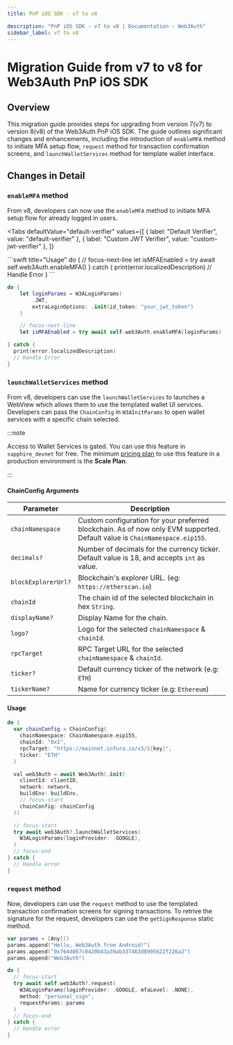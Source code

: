 ```yaml
---
title: PnP iOS SDK - v7 to v8

description: "PnP iOS SDK - v7 to v8 | Documentation - Web3Auth"
sidebar_label: v7 to v8
---
```



# Migration Guide from v7 to v8 for Web3Auth PnP iOS SDK

## Overview

This migration guide provides steps for upgrading from version 7(v7) to version 8(v8) of the
Web3Auth PnP iOS SDK. The guide outlines significant changes and enhancements, including the
introduction of `enableMFA` method to initiate MFA setup flow, `request` method for transaction
confirmation screens, and `launchWalletServices` method for template wallet interface.

## Changes in Detail

### `enableMFA` method

From v8, developers can now use the `enableMFA` method to initiate MFA setup flow for already logged
in users.

<Tabs
  defaultValue="default-verifier"
  values={[
    { label: "Default Verifier", value: "default-verifier" },
    { label: "Custom JWT Verifier", value: "custom-jwt-verifier" },
  ]}
>

<TabItem value = "default-verifier">
```swift title="Usage"
do {
	// focus-next-line
	let isMFAEnabled = try await self.web3Auth.enableMFA()
} catch {
	print(error.localizedDescription)
	// Handle Error
}
```
</TabItem>

<TabItem value = "custom-jwt-verifier">

```swift title="Usage"
do {
	let loginParams = W3ALoginParams(
		.JWT,
		extraLoginOptions: .init(id_token: "your_jwt_token")
  	)

    // focus-next-line
    let isMFAEnabled = try await self.web3Auth.enableMFA(loginParams)

} catch {
  print(error.localizedDescription)
  // Handle Error
}

```

</TabItem>
</Tabs>

### `launchWalletServices` method

From v8, developers can use the `launchWalletServices` to launches a WebView which allows them to
use the templated wallet UI services. Developers can pass the `ChainConfig` in `W3AInitParams` to
open wallet services with a specific chain selected.

:::note

Access to Wallet Services is gated. You can use this feature in `sapphire_devnet` for free. The
minimum [pricing plan](https://web3auth.io/pricing.html) to use this feature in a production
environment is the **Scale Plan**.

:::

#### ChainConfig Arguments

| Parameter           | Description                                                                                                                 |
| ------------------- | --------------------------------------------------------------------------------------------------------------------------- |
| `chainNamespace`    | Custom configuration for your preferred blockchain. As of now only EVM supported. Default value is `ChainNamespace.eip155`. |
| `decimals?`         | Number of decimals for the currency ticker. Default value is 18, and accepts `int` as value.                                |
| `blockExplorerUrl?` | Blockchain's explorer URL. (eg: `https://etherscan.io`)                                                                     |
| `chainId`           | The chain id of the selected blockchain in hex `String`.                                                                    |
| `displayName?`      | Display Name for the chain.                                                                                                 |
| `logo?`             | Logo for the selected `chainNamespace` & `chainId`.                                                                         |
| `rpcTarget`         | RPC Target URL for the selected `chainNamespace` & `chainId`.                                                               |
| `ticker?`           | Default currency ticker of the network (e.g: `ETH`)                                                                         |
| `tickerName?`       | Name for currency ticker (e.g: `Ethereum`)                                                                                  |

#### Usage

```swift title="Usage"
do {
  var chainConfig = ChainConfig(
    chainNamespace: ChainNamespace.eip155,
    chainId: "0x1",
    rpcTarget: "https://mainnet.infura.io/v3/${key}",
    ticker: "ETH"
  )

  val web3Auth = await Web3Auth(.init(
    clientId: clientID,
    network: network,
    buildEnv: buildEnv,
    // focus-start
    chainConfig: chainConfig
  ))

  // focus-start
  try await web3Auth?.launchWalletServices(
    W3ALoginParams(loginProvider: .GOOGLE),
  )
  // focus-end
} catch {
  // Handle error
}
```

### `request` method

Now, developers can use the `request` method to use the templated transaction confirmation screens
for signing transactions. To retrive the signature for the request, developers can use the
`getSignResponse` static method.

```swift title="Usage"
var params = [Any]()
params.append("Hello, Web3Auth from Android!")
params.append("0x764dd67c0420b43a39ab337463d8995622f226a2")
params.append("Web3Auth")

do {
  // focus-start
  try await self.web3Auth?.request(
    W3ALoginParams(loginProvider: .GOOGLE, mfaLevel: .NONE),
    method: "personal_sign",
    requestParams: params
  )
  // focus-end
} catch {
  // Handle error
}
```
